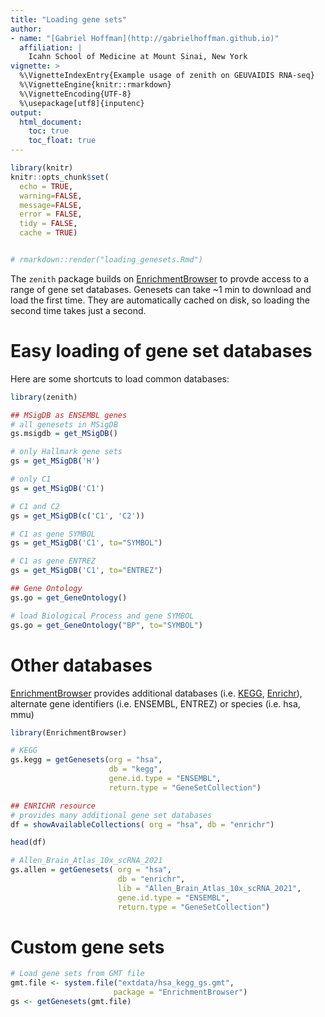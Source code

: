 ```yaml
---
title: "Loading gene sets"
author:
- name: "[Gabriel Hoffman](http://gabrielhoffman.github.io)"
  affiliation: | 
    Icahn School of Medicine at Mount Sinai, New York
vignette: >
  %\VignetteIndexEntry{Example usage of zenith on GEUVAIDIS RNA-seq}
  %\VignetteEngine{knitr::rmarkdown}
  %\VignetteEncoding{UTF-8}
  %\usepackage[utf8]{inputenc}
output:
  html_document:
    toc: true
    toc_float: true
---
```



```r
library(knitr)
knitr::opts_chunk$set(
  echo = TRUE,
  warning=FALSE,
  message=FALSE,
  error = FALSE,
  tidy = FALSE,
  cache = TRUE)


# rmarkdown::render("loading_genesets.Rmd")
```

The `zenith` package builds on [EnrichmentBrowser](https://bioconductor.org/packages/EnrichmentBrowser/) to provde access to a range of gene set databases.  Genesets can take ~1 min to download and load the first time.  They are automatically cached on disk, so loading the second time takes just a second.  

# Easy loading of gene set databases
Here are some shortcuts to load common databases:  

```r
library(zenith)

## MSigDB as ENSEMBL genes
# all genesets in MSigDB
gs.msigdb = get_MSigDB()

# only Hallmark gene sets
gs = get_MSigDB('H')

# only C1
gs = get_MSigDB('C1')

# C1 and C2
gs = get_MSigDB(c('C1', 'C2'))

# C1 as gene SYMBOL
gs = get_MSigDB('C1', to="SYMBOL")

# C1 as gene ENTREZ
gs = get_MSigDB('C1', to="ENTREZ")

## Gene Ontology
gs.go = get_GeneOntology()

# load Biological Process and gene SYMBOL
gs.go = get_GeneOntology("BP", to="SYMBOL")
```



# Other databases
 [EnrichmentBrowser](https://bioconductor.org/packages/EnrichmentBrowser/) provides additional databases (i.e. [KEGG](https://www.genome.jp/kegg/), [Enrichr](https://maayanlab.cloud/Enrichr/#libraries)), alternate gene identifiers (i.e. ENSEMBL, ENTREZ) or species (i.e. hsa, mmu)

```r
library(EnrichmentBrowser)

# KEGG
gs.kegg = getGenesets(org = "hsa", 
                      db = "kegg", 
                      gene.id.type = "ENSEMBL", 
                      return.type = "GeneSetCollection")

## ENRICHR resource
# provides many additional gene set databases
df = showAvailableCollections( org = "hsa", db = "enrichr")

head(df)

# Allen_Brain_Atlas_10x_scRNA_2021
gs.allen = getGenesets( org = "hsa", 
                        db = "enrichr", 
                        lib = "Allen_Brain_Atlas_10x_scRNA_2021",
                        gene.id.type = "ENSEMBL", 
                        return.type = "GeneSetCollection")
```

# Custom gene sets
```r
# Load gene sets from GMT file
gmt.file <- system.file("extdata/hsa_kegg_gs.gmt",
                       package = "EnrichmentBrowser")
gs <- getGenesets(gmt.file)     
```


